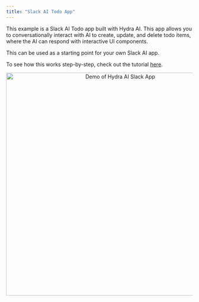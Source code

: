```yaml
---
title: "Slack AI Todo App"
---
```




This example is a Slack AI Todo app built with Hydra AI. This app allows you to conversationally interact with AI to create, update, and delete todo items, where the AI can respond with interactive UI components.

This can be used as a starting point for your own Slack AI app.

To see how this works step-by-step, check out the tutorial [here](/docs/tutorials/slack-ai-todo-app/overview).

<p align="center">
  <img 
    src="/assets/slack-ai-todo-demo.gif" 
    alt="Demo of Hydra AI Slack App" 
    width="600"
    className="rounded-lg border dark:border-zinc-800"
  />
<GitHubLink href="https://github.com/use-hydra-ai/slack-ai-app-template" />
</p>
